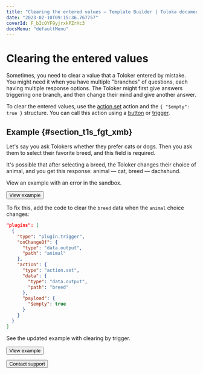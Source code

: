 ```yaml
---
title: "Clearing the entered values — Template Builder | Toloka documentation"
date: "2023-02-10T09:15:36.767757"
coverId: F_bIcOYF9yjrxkPZrXc3
docsMenu: "defaultMenu"
---
```



# Clearing the entered values

Sometimes, you need to clear a value that a Toloker entered by mistake. You might need it when you have multiple "branches" of questions, each having multiple response options. The Toloker might first give answers triggering one branch, and then change their mind and give another answer.

To clear the entered values, use the [action.set](/docs/template-builder/reference/action.set) action and the `{ "$empty": true }` structure. You can call this action using a [button](/docs/template-builder/reference/view.action-button) or [trigger](/docs/template-builder/reference/plugin.trigger).

## Example {#section_t1s_fgt_xmb}

Let's say you ask Tolokers whether they prefer cats or dogs. Then you ask them to select their favorite breed, and this field is required.

It's possible that after selecting a breed, the Toloker changes their choice of animal, and you get this response: animal — cat, breed — dachshund.

View an example with an error in the sandbox.

<Button themeColor="light" view="default" size="l" type="link" url="https://ya.cc/t/0Ho2_pzu3ttAor">View example</Button>

To fix this, add the code to clear the `breed` data when the `animal` choice changes:

```json
"plugins": [
  {
    "type": "plugin.trigger",
    "onChangeOf": {
      "type": "data.output",
      "path": "animal"
    },
    "action": {
      "type": "action.set",
      "data": {
        "type": "data.output",
        "path": "breed"
      },
      "payload": {
        "$empty": true
      }
    }
  }
]
```

See the updated example with clearing by trigger.

<Button themeColor="light" view="default" size="l" type="link" url="https://ya.cc/t/jknPjrTl3ttAqw">View example</Button>

<p></p>

<Button themeColor="light" view="default" size="l" type="link" url="/docs/guide/troubleshooting/support?form-source=template-builder-operations-clear-data">Contact support</Button>
